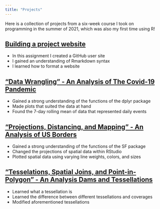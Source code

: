 ```yaml
---
title: "Projects"
---
```


Here is a collection of projects from a six-week course I took on programming in the summer of 2021, which was also my first time using R!

## [Building a project website](https://xochitlmedina.github.io/xochitlmedina/)

- In this assignment I created a GitHub user site
- I gained an understanding of Rmarkdown syntax
- I learned how to format a website

## ["Data Wrangling" - An Analysis of The Covid-19 Pandemic](https://xochitlmedina.github.io/geog-13-labs/geog-13-labs/docs/lab-o2.html)

- Gained a strong understanding of the functions of the dplyr package
- Made plots that suited the data at hand
- Found the 7-day rolling mean of data that represented daily events

## ["Projections, Distancing, and Mapping" - An Analysis of US Borders](https://xochitlmedina.github.io/geog-13-labs//lab-03.html)

- Gained a strong understanding of the functions of the SF package
- Changed the projections of spatial data within RStudio 
- Plotted spatial data using varying line weights, colors, and sizes

## ["Tesselations, Spatial Joins, and Point-in-Polygon" - An Analysis Dams and Tessellations](https://xochitlmedina.github.io/geog-13-labs//lab-04.html)

- Learned what a tessellation is
- Learned the difference between different tessellations and coverages
- Modified aforementioned tessellations


